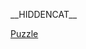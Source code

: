 __HIDDENCAT__
{{WPSS-cat}}
{{Stub Category|article=[[益智游戏|益智游戏]]|newstub=puzzle-videogame-stub|category=益智游戏}}

[[Category:各类型电子游戏小作品|Puzzle]]